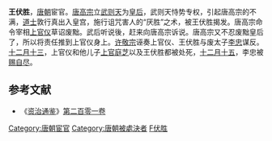 '''王伏胜'''{{BD||？|665年|1月4日|catIdx=W}}，[[唐朝|唐朝]]宦官。[[唐高宗|唐高宗]]立[[武则天|武则天]]为[[皇后|皇后]]，武则天恃势专权，引起唐高宗的不满，[[道士|道士]]敦行真出入皇宫，施行诅咒害人的“厌胜”之术，被王伏胜揭发。唐高宗命令宰相[[上官仪|上官仪]]草诏废黜。武后听说後，赶来向唐高宗诉说。唐高宗又不忍废黜皇后了，所以将责任推到上官仪身上。[[许敬宗|许敬宗]]诬奏上官仪、王伏胜与废太子[[李忠_(唐朝)|李忠]]谋反。[[十二月十三|十二月十三]]，上官仪和他儿子[[上官庭芝|上官庭芝]]以及王伏胜都被处死，[[十二月十五|十二月十五]]，李忠被[[賜死|赐自尽]]。

==参考文献==
*《[[资治通鉴|资治通鉴]]》[[s:資治通鑑/卷201|第二百零一卷]]

{{DEFAULTSORT:W}}
[[Category:唐朝宦官|Category:唐朝宦官]]
[[Category:唐朝被處決者|Category:唐朝被處決者]]
[[Category:王姓|F伏胜]]
